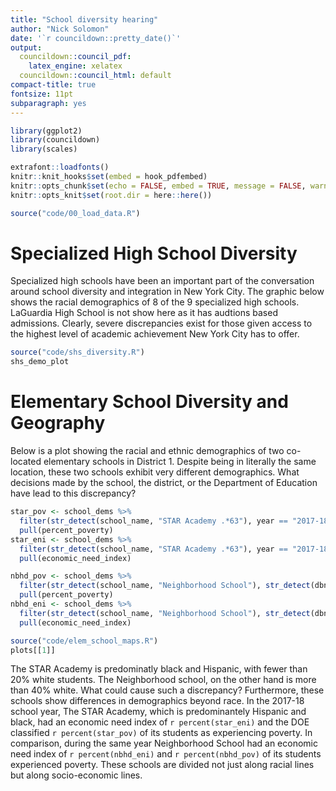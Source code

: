 ```yaml
---
title: "School diversity hearing"
author: "Nick Solomon"
date: '`r councildown::pretty_date()`'
output: 
  councildown::council_pdf:
    latex_engine: xelatex
  councildown::council_html: default
compact-title: true
fontsize: 11pt
subparagraph: yes
---
```


```r
library(ggplot2)
library(councildown)
library(scales)

extrafont::loadfonts()
knitr::knit_hooks$set(embed = hook_pdfembed)
knitr::opts_chunk$set(echo = FALSE, embed = TRUE, message = FALSE, warning = FALSE)
knitr::opts_knit$set(root.dir = here::here())
```

```r
source("code/00_load_data.R")
```

# Specialized High School Diversity

Specialized high schools have been an important part of the conversation around school diversity and integration in New York City. The graphic below shows the racial demographics of 8 of the 9 specialized high schools. LaGuardia High School is not show here as it has audtions based admissions. Clearly, severe discrepancies exist for those given access to the highest level of academic achievement New York City has to offer.

```r
source("code/shs_diversity.R")
shs_demo_plot
```



# Elementary School Diversity and Geography

Below is a plot showing the racial and ethnic demographics of two co-located elementary schools in District 1. Despite being in literally the same location, these two schools exhibit very different demographics. What decisions made by the school, the district, or the Department of Education have lead to this discrepancy?


```r
star_pov <- school_dems %>% 
  filter(str_detect(school_name, "STAR Academy .*63"), year == "2017-18") %>% 
  pull(percent_poverty)
star_eni <- school_dems %>% 
  filter(str_detect(school_name, "STAR Academy .*63"), year == "2017-18") %>% 
  pull(economic_need_index)

nbhd_pov <- school_dems %>% 
  filter(str_detect(school_name, "Neighborhood School"), str_detect(dbn, "M"), year == "2017-18") %>% 
  pull(percent_poverty)
nbhd_eni <- school_dems %>% 
  filter(str_detect(school_name, "Neighborhood School"), str_detect(dbn, "M"), year == "2017-18") %>% 
  pull(economic_need_index)
```


```r
source("code/elem_school_maps.R")
plots[[1]]
```

The STAR Academy is predominatly black and Hispanic, with fewer than 20% white students. The Neighborhood school, on the other hand is more than 40% white. What could cause such a discrepancy? Furthermore, these schools show differences in demographics beyond race. In the 2017-18 school year, The STAR Academy, which is predominantely Hispanic and black, had an economic need index of `r percent(star_eni)` and the DOE classified `r percent(star_pov)` of its students as experiencing poverty. In comparison, during the same year Neighborhood School had an economic need index of `r percent(nbhd_eni)` and `r percent(nbhd_pov)` of its students experienced poverty. These schools are divided not just along racial lines but along socio-economic lines.


<!-- # Middle School Segregation -->

<!-- This map shows the locations of DOE managed middle schools (where a middle school is any school with a 6th grade) in the city. The shading reflects how racially representative the school is, with darker colors deviating more significantly from the overall frequency distribution of races in New York City middle schools. Clicking on any one of the schools shows the racial breakdown of the school. -->

<!-- ```{r cache = TRUE} -->
<!-- source("code/map_middle_school_div.R") -->
<!-- # diversity_map -->
<!-- ``` -->

<!-- One area in particular shows a startling difference between schools that are very close together. These two schools are close together near the Park Slope neighborhood of Brooklyn -->

<!-- ```{r} -->
<!-- # plots_all_vars <- school_divs %>% -->
<!-- #   left_join(plots, by = "dbn") -->
<!-- #  -->
<!-- # plots_all_vars %>%  -->
<!-- #   filter(str_detect(school_name, "M.S. 51")) %>%  -->
<!-- #   pull(plots) -->
<!-- ``` -->

<!-- ```{r} -->
<!-- # plots_all_vars %>%  -->
<!-- #   filter(str_detect(school_name, "The Math & Science")) %>%  -->
<!-- #   pull(plots) -->
<!-- ``` -->

<!-- Across Flatbush Avenue, these schools in Prospect heights look very different. -->

<!-- ```{r} -->
<!-- # plots_all_vars %>%  -->
<!-- #   filter(str_detect(school_name, "I.S. 340")) %>%  -->
<!-- #   pull(plots) -->
<!-- ``` -->


<!-- ```{r} -->
<!-- # plots_all_vars %>%  -->
<!-- #   filter(str_detect(school_name, "Elijah Stroud")) %>%  -->
<!-- #   pull(plots) -->
<!-- ``` -->


<!-- What DOE policies and procedures and neighborhood demographic and economic characteristics lead to such a discrepancy between schools only a short walk from one another? -->

